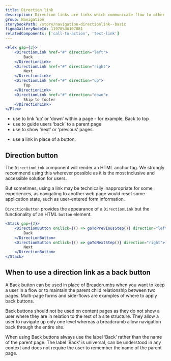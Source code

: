 ```yaml
---
title: Direction link
description: Direction links are links which communicate flow to other parts of a page or process.
group: Navigation
storybookPath: /story/navigation-directionlink--basic
figmaGalleryNodeId: 11978%3A107081
relatedComponents: ['call-to-action', 'text-link']
---
```


```jsx live
<Flex gap={2}>
	<DirectionLink href="#" direction="left">
		Back
	</DirectionLink>
	<DirectionLink href="#" direction="right">
		Next
	</DirectionLink>
	<DirectionLink href="#" direction="up">
		Top
	</DirectionLink>
	<DirectionLink href="#" direction="down">
		Skip to footer
	</DirectionLink>
</Flex>
```

<DoHeading />

- use to link ‘up’ or ‘down’ within a page - for example, Back to top
- use to guide users ‘back’ to a parent page
- use to show ‘next’ or ‘previous’ pages.

<DontHeading />

- use a link in place of a button.

## Direction button

The `DirectionLink` component will render an HTML anchor tag. We strongly recommend using this wherever possible as it is the most inclusive and accessible solution for users.

But sometimes, using a link may be technically inappropriate for some experiences, as navigating to another web page would reset some application state, such as user-entered form information.

`DirectionButton` provides the appearance of a `DirectionLink` but the functionality of an HTML `button` element.

```jsx
<Stack gap={2}>
	<DirectionButton onClick={() => goToPreviousStep()} direction="left">
		Back
	</DirectionButton>
	<DirectionButton onClick={() => goToNextStep()} direction="right">
		Next
	</DirectionButton>
</Stack>
```

## When to use a direction link as a back button

A Back button can be used in place of [Breadcrumbs](/components/breadcrumbs) when you want to keep a user in a flow or to maintain the parent child relationship between two pages. Multi-page forms and side-flows are examples of where to apply back buttons.

Back buttons should not be used on content pages as they do not show a user where they are in relation to the rest of a site structure. They allow a user to navigate up only one level whereas a breadcrumb allow navigation back through the entire site.

When using Back buttons always use the label ‘Back’ rather than the name of the parent page. The label ‘Back’ is universal, can be understood in any context and does not require the user to remember the name of the parent page.
